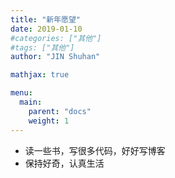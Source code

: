 ```yaml
---
title: "新年愿望"
date: 2019-01-10
#categories: ["其他"]
#tags: ["其他"]
author: "JIN Shuhan"

mathjax: true

menu:
  main:
    parent: "docs"
    weight: 1
---
```


- 读一些书，写很多代码，好好写博客
- 保持好奇，认真生活

